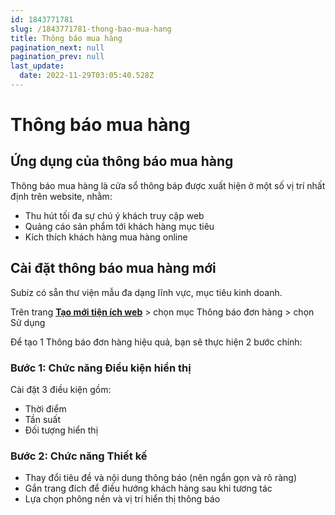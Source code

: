 ```yaml
---
id: 1843771781
slug: /1843771781-thong-bao-mua-hang
title: Thông báo mua hàng
pagination_next: null
pagination_prev: null
last_update:
  date: 2022-11-29T03:05:40.528Z
---
```


# Thông báo mua hàng



## Ứng dụng của thông báo mua hàng


Thông báo mua hàng là cửa sổ thông báp được xuất hiện ở một số vị trí nhất định trên website, nhằm: 

- Thu hút tối đa sự chú ý khách truy cập web
- Quảng cáo sản phẩm tới khách hàng mục tiêu
- Kích thích khách hàng mua hàng online
## Cài đặt thông báo mua hàng mới




Subiz có sẵn thư viện mẫu đa dạng lĩnh vực, mục tiêu kinh doanh. 



Trên trang **[Tạo mới tiện ích web](https://app.subiz.com.vn/web_plugin/create#)** &gt; chọn mục Thông báo đơn hàng &gt; chọn Sử dụng

 

Để tạo 1 Thông báo đơn hàng hiệu quả, bạn sẽ thực hiện 2 bước chính: 
### Bước 1: Chức năng Điều kiện hiển thị 


Cài đặt 3 điều kiện gồm:

- Thời điểm
- Tần suất
- Đối tượng hiển thị
### Bước 2: Chức năng Thiết kế 


- Thay đổi tiêu đề và nội dung thông báo (nên ngắn gọn và rõ ràng)
- Gắn trang đích để điều hướng khách hàng sau khi tương tác
- Lựa chọn phông nền và vị trí hiển thị thông báo